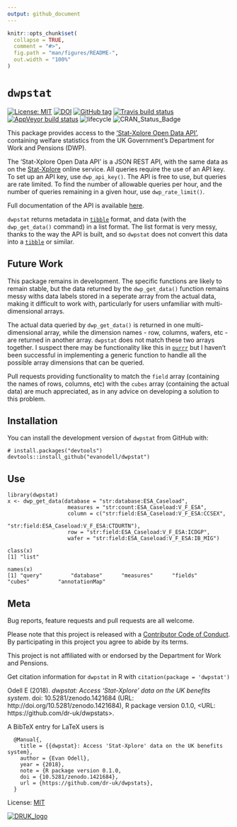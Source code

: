 ```yaml
---
output: github_document
---
```


<!-- README.md is generated from README.Rmd. Please edit that file -->

```r
knitr::opts_chunk$set(
  collapse = TRUE,
  comment = "#>",
  fig.path = "man/figures/README-",
  out.width = "100%"
)
```

# `dwpstat`

[![License: MIT](https://img.shields.io/badge/License-MIT-blue.svg)](LICENSE.md)
[![DOI](https://zenodo.org/badge/DOI/10.5281/zenodo.1421684.svg)](https://doi.org/10.5281/zenodo.1421684)
[![GitHub tag](https://img.shields.io/github/tag/dr-uk/dwpstat.svg)](https://github.com/dr-uk/dwpstat)
[![Travis build status](https://travis-ci.org/dr-uk/dwpstat.svg?branch=master)](https://travis-ci.org/dr-uk/dwpstat)
[![AppVeyor build status](https://ci.appveyor.com/api/projects/status/github/dr-uk/dwpstat?branch=master&svg=true)](https://ci.appveyor.com/project/dr-uk/dwpstat)
![lifecycle](https://img.shields.io/badge/lifecycle-experimental-red.svg)
![CRAN_Status_Badge](http://www.r-pkg.org/badges/version/dwpstat)

This package provides access to the ['Stat-Xplore Open Data API'](https://stat-xplore.dwp.gov.uk/webapi/online-help/Open-Data-API.html), containing welfare statistics from the UK Government's Department for Work and Pensions (DWP).

The 'Stat-Xplore Open Data API' is a JSON REST API, with the same data as on the [Stat-Xplore](https://stat-xplore.dwp.gov.uk/) online service. All queries require the use of an API key. To set up an API key, use `dwp_api_key()`. The API is free to use, but queries are rate limited. To find the number of allowable queries per hour, and the number of queries remaining in a given hour, use `dwp_rate_limit()`.

Full documentation of the API is available [here](https://stat-xplore.dwp.gov.uk/webapi/online-help/Open-Data-API.html).

`dwpstat` returns metadata in [`tibble`](https://cran.r-project.org/package=tibble) format, and data (with the `dwp_get_data()` command) in a list format. The list format is very messy, thanks to the way the API is built, and so `dwpstat` does not convert this data into a [`tibble`](https://cran.r-project.org/package=tibble) or similar.

## Future Work

This package remains in development. The specific functions are likely to remain stable, but the data returned by the `dwp_get_data()` function remains messy withs data labels stored in a seperate array from the actual data, making it difficult to work with, particularly for users unfamiliar with multi-dimensional arrays.

The actual data queried by `dwp_get_data()` is returned in one multi-dimensional array, while the dimension names - row, columns, wafers, etc - are returned in another array. `dwpstat` does not match these two arrays together. I suspect there may be functionality like this in [`purrr`](https://cran.r-project.org/package=purrr) but I haven't been successful in implementing a generic function to handle all the possible array dimensions that can be queried. 

Pull requests providing functionality to match the `field` array (containing the names of rows, columns, etc) with the `cubes` array (containing the actual data) are much appreciated, as in any advice on developing a solution to this problem.


## Installation

You can install the development version of `dwpstat` from GitHub with:

```
# install.packages("devtools")
devtools::install_github("evanodell/dwpstat")
```

## Use

```
library(dwpstat)
x <- dwp_get_data(database = "str:database:ESA_Caseload",
                   measures = "str:count:ESA_Caseload:V_F_ESA",
                   column = c("str:field:ESA_Caseload:V_F_ESA:CCSEX",
                              "str:field:ESA_Caseload:V_F_ESA:CTDURTN"),
                   row = "str:field:ESA_Caseload:V_F_ESA:ICDGP",
                   wafer = "str:field:ESA_Caseload:V_F_ESA:IB_MIG")

class(x)
[1] "list"

names(x)
[1] "query"         "database"      "measures"      "fields"        "cubes"         "annotationMap"
```


## Meta

Bug reports, feature requests and pull requests are all welcome. 

Please note that this project is released with a [Contributor Code of Conduct](CODE_OF_CONDUCT.md).
By participating in this project you agree to abide by its terms.

This project is not affiliated with or endorsed by the Department for Work and Pensions.

Get citation information for `dwpstat` in R with `citation(package = 'dwpstat')`

Odell E (2018). _dwpstat: Access 'Stat-Xplore' data on the UK benefits system_. doi: 10.5281/zenodo.1421684 (URL: http://doi.org/10.5281/zenodo.1421684), R package version 0.1.0, <URL: https://github.com/dr-uk/dwpstats>.

A BibTeX entry for LaTeX users is

```
  @Manual{,
    title = {{dwpstat}: Access 'Stat-Xplore' data on the UK benefits system},
    author = {Evan Odell},
    year = {2018},
    note = {R package version 0.1.0,
    doi = {10.5281/zenodo.1421684},
    url = {https://github.com/dr-uk/dwpstats},
  }
```

License: [MIT](LICENSE.md)

[![DRUK_logo](https://www.disabilityrightsuk.org/sites/default/files/logo.png)](https://www.disabilityrightsuk.org)
